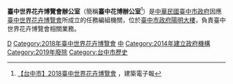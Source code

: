 {{中華民國政府部門基礎資訊
|部門名稱       = 臺中世界花卉博覽會辦公室
|外文名稱       =Taichung World Flora Exposition Office
|外文語言       = 英語
|部門標誌       = 
|部門標誌名稱   = 
|代表圖像       = 
|代表圖像名稱   = 
|首長職銜       = 主任
|首長姓名       = 張光瑤（副市長兼任）
|副首長職銜     = 副主任
|副首長姓名     = 黃景茂（秘書長兼任）
|秘書長職銜     = 執行秘書
|秘書長姓名     = 郭坤明（副秘書長兼任）
|任命者姓名     = 臺中市市長
|官員任期       = 
|機關類型       = 任務編組
|所屬部門       = [[臺中市政府|臺中市政府]]
|授權法源       = 臺中市政府世界花卉博覽會推動委員會設置要點
|員額          = 
|年度預算額     = 
|成立日期       = 2014年4月9日
|前身機關       = 
|解散日期       = 
|後繼機關       = 
|內部單位       =3組
|附屬機關       = 
|任務編組       = 
|地址           = 42007[[臺中市|臺中市]][[豐原區|豐原區]]陽明街36號1、3樓（[[臺中市政府陽明大樓|臺中市政府陽明大樓]]）
|電話           = +886 4 2228-9111
|網站           =
|備註           = 
}}

'''臺中世界花卉博覽會辦公室'''（簡稱'''臺中花博辦公室'''<ref>[https://formosarace.blogspot.tw/2016/07/2018.html?m=1 【台中市】2018臺中世界花卉博覽會] {{Wayback|url=https://formosarace.blogspot.tw/2016/07/2018.html?m=1 |date=20161220101817 }} ，建築電子報</ref>）是[[中華民國|中華民國]][[臺中市政府|臺中市政府]]因應[[臺中世界花卉博覽會|臺中世界花卉博覽會]]所成立的任務編組機關，位於[[臺中市政府陽明大樓|臺中市政府陽明大樓]]，負責臺中世界花卉博覽會相關業務。

[[Category:台中市政府|D]]
[[Category:2018年臺中世界花卉博覽會|Category:2018年臺中世界花卉博覽會]]
[[Category:臺中市豐原區的政府機關|中]]
[[Category:2014年建立政府機構|Category:2014年建立政府機構]]
[[Category:2019年廢除|Category:2019年廢除]]
[[Category:台中市歷史|Category:台中市歷史]]